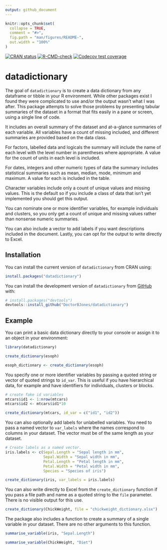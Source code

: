 ```yaml
---
output: github_document
---
```


```r
knitr::opts_chunk$set(
  collapse = TRUE,
  comment = "#>",
  fig.path = "man/figures/README-",
  out.width = "100%"
)
```

 <!-- badges: start -->
 [![CRAN status](https://www.r-pkg.org/badges/version/datadictionary)](https://cran.r-project.org/package=datadictionary)
 [![R-CMD-check](https://github.com/DoctorBJones/datadictionary/actions/workflows/R-CMD-check.yaml/badge.svg)](https://github.com/DoctorBJones/datadictionary/actions/workflows/R-CMD-check.yaml)
 [![Codecov test coverage](https://codecov.io/gh/DoctorBJones/datadictionary/branch/main/graph/badge.svg)](https://app.codecov.io/gh/DoctorBJones/datadictionary?branch=main)
  <!-- badges: end -->

# datadictionary

The goal of `datadictionary` is to create a data dictionary from any dataframe or tibble in your R environment. While other packages exist I found they were complicated to use and/or the output wasn't what I was after. This package attempts to solve those problems by presenting tabular summaries of the dataset in a format that fits easily in a pane or screen, using a single line of code. 

It includes an overall summary of the dataset and at-a-glance summaries of each variable. All variables have a count of missing included, and different summaries are provided based on the data class.

For factors, labelled data and logicals the summary will include the name of each level with the level number in parentheses where appropriate. A value for the count of units in each level is included. 

For dates, integers and other numeric types of data the summary includes statistical summaries such as mean, median, mode, minimum and maximum. A value for each is included in the table. 

Character variables include only a count of unique values and missing values. This is the default so if you include a class of data that isn't yet implemented you should get this output.

You can nominate one or more identifier variables, for example individuals and clusters, so you only get a count of unique and missing values rather than nonsense numeric summaries. 

You can also include a vector to add labels if you want descriptions included in the document. Lastly, you can opt for the output to write directly to Excel.


## Installation

You can install the current version of `datadictionary` from CRAN using:

``` r
install.packages("datadictionary")
```

You can install the development version of `datadictionary` from [GitHub](https://github.com/) with:

``` r
# install.packages("devtools")
devtools::install_github("DoctorBJones/datadictionary")
```

## Example

You can print a basic data dictionary directly to your console or assign it to an object in your environment:

```r
library(datadictionary)

create_dictionary(esoph)

esoph_dictionary <- create_dictionary(esoph)
```


You specify one or more identifier variables by passing a quoted string or vector of quoted strings to `id_var`. This is useful if you have hierarchical data, for example and have identifiers for individuals, clusters or blocks.

```r

# create fake id variables
mtcars$id1 <- 1:nrow(mtcars)
mtcars$id2 <- mtcars$id1*10

create_dictionary(mtcars, id_var = c("id1", "id2"))

```
You can also optionally add labels for unlabelled variables. You need to pass a named vector  to `var_labels` where the names 
correspond to columns in your dataset. The vector must be of the same length as your dataset.

```r

# Create labels as a named vector. 
iris.labels <- c(Sepal.Length = "Sepal length in mm",
                 Sepal.Width = "Sepal width in mm",
                 Petal.Length = "Petal length in mm",
                 Petal.Width = "Petal width in mm",
                 Species = "Species of iris")

create_dictionary(iris, var_labels = iris.labels)
```

You can also write directly to Excel from the `create_dictionary` function if you pass a file path and name as a quoted string to the `file` parameter. There is no visible output for this use.

```r

create_dictionary(ChickWeight, file = "chickweight_dictionary.xlsx")

```

The package also includes a function to create a summary of a single variable in your dataset. There are no other arguments to this function.
```r

summarise_variable(iris, "Sepal.Length")

summarise_variable(ChickWeight, "Diet")
```
